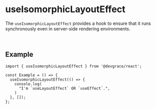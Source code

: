 # useIsomorphicLayoutEffect

The `useIsomorphicLayoutEffect` provides a hook to ensure that it runs synchronously even in server-side rendering environments.

<br />

## Example

```tsx
import { useIsomorphicLayoutEffect } from '@devgrace/react';

const Example = () => {
  useIsomorphicLayoutEffect(() => {
    console.log(
      "I'm `useLayoutEffect` OR `useEffect`.",
    )
  }, []);
};